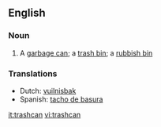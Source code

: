 ==English==

===Noun===
{{en-noun}}

# A [[garbage can]]; a [[trash bin]]; a [[rubbish bin]]

===Translations===
* Dutch: [[vuilnisbak]] {{m}}
* Spanish: [[tacho de basura]] {{m}}

[[it:trashcan]]
[[vi:trashcan]]